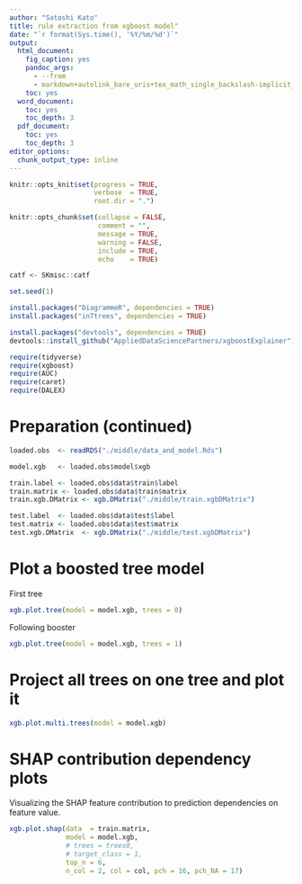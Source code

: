 ```yaml
---
author: "Satoshi Kato"
title: rule extraction from xgboost model"
date: "`r format(Sys.time(), '%Y/%m/%d')`"
output:
  html_document:
    fig_caption: yes
    pandoc_args:
      - --from
      - markdown+autolink_bare_uris+tex_math_single_backslash-implicit_figures
    toc: yes
  word_document:
    toc: yes
    toc_depth: 3
  pdf_document:
    toc: yes
    toc_depth: 3
editor_options: 
  chunk_output_type: inline
---
```


```r
knitr::opts_knit$set(progress = TRUE, 
                     verbose  = TRUE, 
                     root.dir = ".")

knitr::opts_chunk$set(collapse = FALSE, 
                      comment = "", 
                      message = TRUE, 
                      warning = FALSE, 
                      include = TRUE,
                      echo    = TRUE)

catf <- SKmisc::catf

set.seed(1)
```

```r
install.packages("DiagrammeR", dependencies = TRUE)
install.packages("inTtrees", dependencies = TRUE)

install.packages("devtools", dependencies = TRUE)
devtools::install_github("AppliedDataSciencePartners/xgboostExplainer")

```

```r
require(tidyverse)
require(xgboost)
require(AUC)
require(caret)
require(DALEX)

```

# Preparation (continued)

```r
loaded.obs  <- readRDS("./middle/data_and_model.Rds")

model.xgb   <- loaded.obs$model$xgb 

train.label <- loaded.obs$data$train$label
train.matrix <- loaded.obs$data$train$matrix
train.xgb.DMatrix <- xgb.DMatrix("./middle/train.xgbDMatrix")

test.label  <- loaded.obs$data$test$label
test.matrix <- loaded.obs$data$test$matrix
test.xgb.DMatrix  <- xgb.DMatrix("./middle/test.xgbDMatrix")

```

# Plot a boosted tree model

First tree

```r
xgb.plot.tree(model = model.xgb, trees = 0)

```

Following booster

```r
xgb.plot.tree(model = model.xgb, trees = 1)

```

# Project all trees on one tree and plot it

```r
xgb.plot.multi.trees(model = model.xgb)

```

# SHAP contribution dependency plots

Visualizing the SHAP feature contribution to prediction dependencies on feature value.

```r
xgb.plot.shap(data  = train.matrix,
              model = model.xgb, 
              # trees = trees0, 
              # target_class = 1, 
              top_n = 6,
              n_col = 2, col = col, pch = 16, pch_NA = 17)

```

